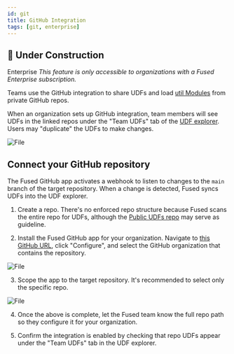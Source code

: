 ```yaml
---
id: git
title: GitHub Integration
tags: [git, enterprise]
---
```




## <Tag color="#D1E550" fontColor="#141414" >🚧 Under Construction</Tag>


<Tag color="#3399ff">Enterprise</Tag> _This feature is only accessible to organizations with a Fused Enterprise subscription._

Teams use the GitHub integration to share UDFs and load [util Modules](/basics/core-concepts/write/#utils-module) from private GitHub repos.

When an organization sets up GitHub integration, team members will see UDFs in the linked repos under the "Team UDFs" tab of the [UDF explorer](/workbench/udf-explorer/). Users may "duplicate" the UDFs to make changes.


<div style={{textAlign: 'center'}}>
<img src={gh1} alt="File" style={{width: 600}} />
</div>


## Connect your GitHub repository

The Fused GitHub app activates a webhook to listen to changes to the `main` branch of the target repository. When a change is detected, Fused syncs UDFs into the UDF explorer.

1. Create a repo. There's no enforced repo structure because Fused scans the entire repo for UDFs, although the [Public UDFs repo](https://github.com/fusedio/udfs) may serve as guideline.

2. Install the Fused GitHub app for your organization. Navigate to [this GitHub URL](https://github.com/apps/fused-io), click "Configure", and select the GitHub organization that contains the repository.


<div style={{textAlign: 'center'}}>
<img src={gh2} alt="File" style={{width: 400}} />
</div>

3. Scope the app to the target repository. It's recommended to select only the specific repo.


<div style={{textAlign: 'center'}}>
<img src={gh3} alt="File" style={{width: 400}} />
</div>


4. Once the above is complete, let the Fused team know the full repo path so they configure it for your organization.

5. Confirm the integration is enabled by checking that repo UDFs appear under the "Team UDFs" tab in the UDF explorer.
